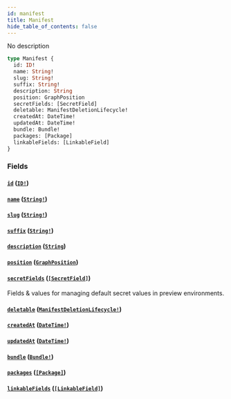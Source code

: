 ```yaml
---
id: manifest
title: Manifest
hide_table_of_contents: false
---
```



No description

```graphql
type Manifest {
  id: ID!
  name: String!
  slug: String!
  suffix: String!
  description: String
  position: GraphPosition
  secretFields: [SecretField]
  deletable: ManifestDeletionLifecycle!
  createdAt: DateTime!
  updatedAt: DateTime!
  bundle: Bundle!
  packages: [Package]
  linkableFields: [LinkableField]
}
```


### Fields

#### [`id`](#) ([`ID!`](/swapi/scalars/id))




#### [`name`](#) ([`String!`](/swapi/scalars/string))




#### [`slug`](#) ([`String!`](/swapi/scalars/string))




#### [`suffix`](#) ([`String!`](/swapi/scalars/string))




#### [`description`](#) ([`String`](/swapi/scalars/string))




#### [`position`](#) ([`GraphPosition`](/swapi/objects/graph-position))




#### [`secretFields`](#) ([`[SecretField]`](/swapi/objects/secret-field))

Fields & values for managing default secret values in preview environments.


#### [`deletable`](#) ([`ManifestDeletionLifecycle!`](/swapi/objects/manifest-deletion-lifecycle))




#### [`createdAt`](#) ([`DateTime!`](/swapi/scalars/date-time))




#### [`updatedAt`](#) ([`DateTime!`](/swapi/scalars/date-time))




#### [`bundle`](#) ([`Bundle!`](/swapi/objects/bundle))




#### [`packages`](#) ([`[Package]`](/swapi/objects/package))




#### [`linkableFields`](#) ([`[LinkableField]`](/swapi/objects/linkable-field))







